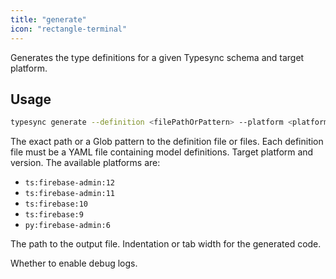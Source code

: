```yaml
---
title: "generate"
icon: "rectangle-terminal"
---
```


Generates the type definitions for a given Typesync schema and target platform.

## Usage

```bash
typesync generate --definition <filePathOrPattern> --platform <platform> --outFile <filePath> --indentation <indentation> --debug <debug>
```

<ParamField type="string" path="filePathOrPattern" required>
  The exact path or a Glob pattern to the definition file or files. Each
  definition file must be a YAML file containing model definitions.
</ParamField>

<ParamField type="string" path="platform" required>
  Target platform and version. The available platforms are:

- `ts:firebase-admin:12`
- `ts:firebase-admin:11`
- `ts:firebase:10`
- `ts:firebase:9`
- `py:firebase-admin:6`

</ParamField>

<ParamField type="string" path="outFile" required>
  The path to the output file.
</ParamField>

<ParamField type="int" path="indentation">
  Indentation or tab width for the generated code.
</ParamField>

<ParamField type="boolean" path="debug">Whether to enable debug logs.</ParamField>

